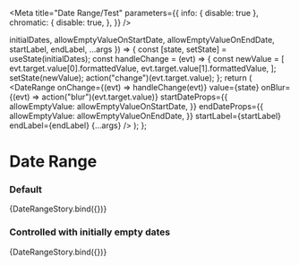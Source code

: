 
<Meta
  title="Date Range/Test"
  parameters={{
    info: { disable: true },
    chromatic: {
      disable: true,
    },
  }}
/>

  initialDates,
  allowEmptyValueOnStartDate,
  allowEmptyValueOnEndDate,
  startLabel,
  endLabel,
  ...args
}) => {
  const [state, setState] = useState(initialDates);
  const handleChange = (evt) => {
    const newValue = [
      evt.target.value[0].formattedValue,
      evt.target.value[1].formattedValue,
    ];
    setState(newValue);
    action("change")(evt.target.value);
  };
  return (
    <DateRange
      onChange={(evt) => handleChange(evt)}
      value={state}
      onBlur={(evt) => action("blur")(evt.target.value)}
      startDateProps={{
        allowEmptyValue: allowEmptyValueOnStartDate,
      }}
      endDateProps={{
        allowEmptyValue: allowEmptyValueOnEndDate,
      }}
      startLabel={startLabel}
      endLabel={endLabel}
      {...args}
    />
  );
};

# Date Range

### Default

<Canvas>
  <Story
    name="default"
    args={{
      initialDates: ["2016-10-01", "2016-10-30"],
      startLabel: "",
      endLabel: "",
      allowEmptyValueOnStartDate: undefined,
      allowEmptyValueOnEndDate: undefined,
      labelsInline: false,
    }}
  >
    {DateRangeStory.bind({})}
  </Story>
</Canvas>

### Controlled with initially empty dates

<Canvas>
  <Story
    name="is controlled with dates initially empty"
    args={{
      initialDates: ["", ""],
      startLabel: "Start",
      endLabel: "End",
      allowEmptyValueOnStartDate: true,
      allowEmptyValueOnEndDate: true,
      labelsInline: false,
    }}
  >
    {DateRangeStory.bind({})}
  </Story>
</Canvas>
